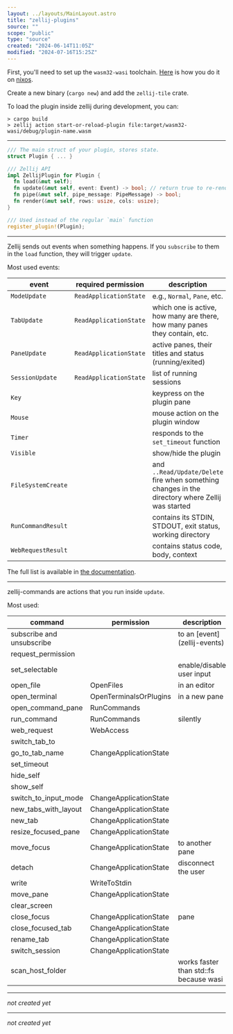 ```yaml
---
layout: ../layouts/MainLayout.astro
title: "zellij-plugins"
source: ""
scope: "public"
type: "source"
created: "2024-06-14T11:05Z"
modified: "2024-07-16T15:25Z"
---
```



<NoteMeta name="zellij-plugins-start" source="https://zellij.dev/documentation/plugin-development" scope="public" type="main" created="2024-06-16T10:17Z" modified="2024-07-01T17:56Z" />

First, you'll need to set up the `wasm32-wasi` toolchain. [Here](rust-nix-wasi) is how you do it on [nixos](nixos).

Create a new binary (`cargo new`) and add the `zellij-tile` crate.

To load the plugin inside zellij during development, you can:
```shell
> cargo build
> zellij action start-or-reload-plugin file:target/wasm32-wasi/debug/plugin-name.wasm
```

---

<NoteMeta name="zellij-plugins-structure" source="https://docs.rs/zellij-tile/0.40.1/zellij_tile/trait.ZellijPlugin.html" scope="public" type="main" created="2024-06-16T10:23Z" modified="2024-07-01T17:56Z" />

```rust
/// The main struct of your plugin, stores state.
struct Plugin { ... }

/// Zellij API
impl ZellijPlugin for Plugin {
  fn load(&mut self);
  fn update(&mut self, event: Event) -> bool; // return true to re-render
  fn pipe(&mut self, pipe_message: PipeMessage) -> bool;
  fn render(&mut self, rows: usize, cols: usize);
}

/// Used instead of the regular `main` function
register_plugin!(Plugin);
```

---

<NoteMeta name="zellij-events" source="https://zellij.dev/documentation/plugin-api-events" scope="public" type="main" created="2024-06-14T15:08Z" modified="2024-07-16T15:25Z" />

Zellij sends out events when something happens. If you `subscribe` to them in the `load` function, they will trigger `update`.

Most used events:

| event              | required permission    | description                                                                                      |
| ------------------ | ---------------------- | ------------------------------------------------------------------------------------------------ |
| `ModeUpdate`       | `ReadApplicationState` | e.g., `Normal`, `Pane`, etc.                                                                     |
| `TabUpdate`        | `ReadApplicationState` | which one is active, how many are there, how many panes they contain, etc.                       |
| `PaneUpdate`       | `ReadApplicationState` | active panes, their titles and status (running/exited)                                           |
| `SessionUpdate`    | `ReadApplicationState` | list of running sessions                                                                         |
| `Key`              |                        | keypress on the plugin pane                                                                      |
| `Mouse`            |                        | mouse action on the plugin window                                                                |
| `Timer`            |                        | responds to the `set_timeout` function                                                           |
| `Visible`          |                        | show/hide the plugin                                                                             |
| `FileSystemCreate` |                        | and `..Read/Update/Delete` fire when something changes in the directory where Zellij was started |
| `RunCommandResult` |                        | contains its STDIN, STDOUT, exit status, working directory                                       |
| `WebRequestResult` |                        | contains status code, body, context                                                              |

The full list is available in [the documentation](https://zellij.dev/documentation/plugin-api-events).

---

<NoteMeta name="zellij-commands" source="https://zellij.dev/documentation/plugin-api-commands" scope="public" type="main" created="2024-06-14T15:27Z" modified="2024-07-16T15:25Z" />

zellij-commands are actions that you run inside `update`.

Most used:

| command                   | permission             | description                            |
| ------------------------- | ---------------------- | -------------------------------------- |
| subscribe and unsubscribe |                        | to an [event](zellij-events\)         |
| request_permission        |                        |                                        |
| set_selectable            |                        | enable/disable user input              |
| open_file                 | OpenFiles              | in an editor                           |
| open_terminal             | OpenTerminalsOrPlugins | in a new pane                          |
| open_command_pane         | RunCommands            |                                        |
| run_command               | RunCommands            | silently                               |
| web_request               | WebAccess              |                                        |
| switch_tab_to             |                        |                                        |
| go_to_tab_name            | ChangeApplicationState |                                        |
| set_timeout               |                        |                                        |
| hide_self                 |                        |                                        |
| show_self                 |                        |                                        |
| switch_to_input_mode      | ChangeApplicationState |                                        |
| new_tabs_with_layout      | ChangeApplicationState |                                        |
| new_tab                   | ChangeApplicationState |                                        |
| resize_focused_pane       | ChangeApplicationState |                                        |
| move_focus                | ChangeApplicationState | to another pane                        |
| detach                    | ChangeApplicationState | disconnect the user                    |
| write                     | WriteToStdin           |                                        |
| move_pane                 | ChangeApplicationState |                                        |
| clear_screen              |                        |                                        |
| close_focus               | ChangeApplicationState | pane                                   |
| close_focused_tab         | ChangeApplicationState |                                        |
| rename_tab                | ChangeApplicationState |                                        |
| switch_session            | ChangeApplicationState |                                        |
| scan_host_folder          |                        | works faster than std::fs because wasi |

---

*not created yet*

---

*not created yet*